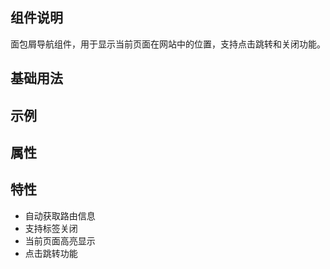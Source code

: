 
<Meta of={EBreadcrumbStories} />

<Title>EBreadcrumb 面包屑导航</Title>

## 组件说明
面包屑导航组件，用于显示当前页面在网站中的位置，支持点击跳转和关闭功能。

## 基础用法
<Canvas />

## 示例
<Story of={EBreadcrumbStories.Primary} />

## 属性
<Controls of={EBreadcrumbStories.Primary} />

## 特性
- 自动获取路由信息
- 支持标签关闭
- 当前页面高亮显示
- 点击跳转功能